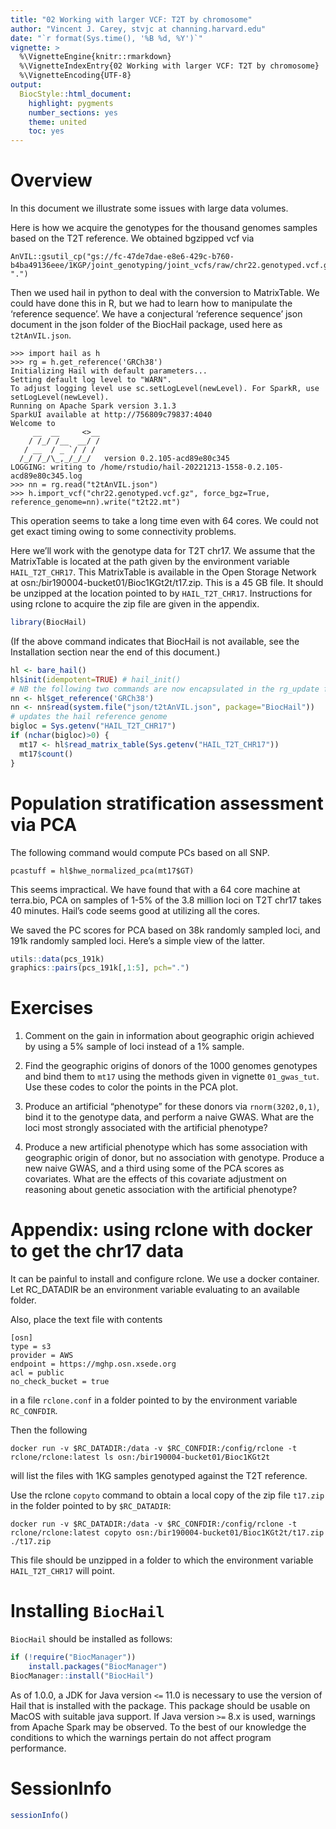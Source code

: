 ```yaml
---
title: "02 Working with larger VCF: T2T by chromosome"
author: "Vincent J. Carey, stvjc at channing.harvard.edu"
date: "`r format(Sys.time(), '%B %d, %Y')`"
vignette: >
  %\VignetteEngine{knitr::rmarkdown}
  %\VignetteIndexEntry{02 Working with larger VCF: T2T by chromosome}
  %\VignetteEncoding{UTF-8}
output:
  BiocStyle::html_document:
    highlight: pygments
    number_sections: yes
    theme: united
    toc: yes
---
```


# Overview

In this document we illustrate some issues with
large data volumes.

Here is how we acquire the genotypes for the thousand
genomes samples based on the T2T reference.  We obtained
bgzipped vcf via
```
AnVIL::gsutil_cp("gs://fc-47de7dae-e8e6-429c-b760-b4ba49136eee/1KGP/joint_genotyping/joint_vcfs/raw/chr22.genotyped.vcf.gz", ".")
```
Then we used hail in python to deal with the conversion to MatrixTable.
We could have done this in R, but we had to learn how to manipulate
the 'reference sequence'.  We have a conjectural 'reference sequence'
json document in the json folder of the BiocHail package, used here
as `t2tAnVIL.json`.
```
>>> import hail as h
>>> rg = h.get_reference('GRCh38')
Initializing Hail with default parameters...
Setting default log level to "WARN".
To adjust logging level use sc.setLogLevel(newLevel). For SparkR, use setLogLevel(newLevel).
Running on Apache Spark version 3.1.3
SparkUI available at http://756809c79837:4040
Welcome to
     __  __     <>__
    / /_/ /__  __/ /
   / __  / _ `/ / /
  /_/ /_/\_,_/_/_/   version 0.2.105-acd89e80c345
LOGGING: writing to /home/rstudio/hail-20221213-1558-0.2.105-acd89e80c345.log
>>> nn = rg.read("t2tAnVIL.json")
>>> h.import_vcf("chr22.genotyped.vcf.gz", force_bgz=True, reference_genome=nn).write("t2t22.mt")
```
This operation seems to take a long time even with 64 cores.  We
could not get exact timing owing to some connectivity problems.

Here we'll work with the genotype data for T2T chr17.  We assume
that the MatrixTable is located at the path given by the environment
variable `HAIL_T2T_CHR17`.  This MatrixTable is available
in the Open Storage Network at osn:/bir190004-bucket01/Bioc1KGt2t/t17.zip.
This is a 45 GB file.  It should be unzipped at the location pointed to
by `HAIL_T2T_CHR17`.  Instructions for using rclone to acquire the zip file
are given in the appendix.

```r
library(BiocHail)
```

(If the above command indicates that BiocHail is not available,
see the Installation section near the end of this document.)

```r
hl <- bare_hail()
hl$init(idempotent=TRUE) # hail_init()
# NB the following two commands are now encapsulated in the rg_update function
nn <- hl$get_reference('GRCh38')
nn <- nn$read(system.file("json/t2tAnVIL.json", package="BiocHail"))
# updates the hail reference genome
bigloc = Sys.getenv("HAIL_T2T_CHR17")
if (nchar(bigloc)>0) {
  mt17 <- hl$read_matrix_table(Sys.getenv("HAIL_T2T_CHR17"))
  mt17$count()
}
```

# Population stratification assessment via PCA

The following command would compute PCs based on all SNP.
```
pcastuff = hl$hwe_normalized_pca(mt17$GT)
```
This seems impractical.  We have found that with a 64 core machine
at terra.bio, PCA on samples of 1-5% of the 3.8 million loci on T2T chr17
takes 40 minutes.  Hail's code seems good at utilizing all the cores.

We saved the PC scores for PCA based on 38k randomly sampled loci,
and 191k randomly sampled loci.  Here's a simple view of the latter.

```r
utils::data(pcs_191k)
graphics::pairs(pcs_191k[,1:5], pch=".")
```

# Exercises

1. Comment on the gain in information about geographic origin
achieved by using a 5% sample of loci instead of a 1% sample.

2. Find the geographic origins of donors of the 1000 genomes genotypes
and bind them to `mt17` using the methods given in vignette `01_gwas_tut`.
Use these codes to color the points in the PCA plot.

3. Produce an artificial "phenotype" for these donors via `rnorm(3202,0,1)`,
bind it to the genotype data, and perform a naive GWAS.  What are the
loci most strongly associated with the artificial phenotype?

4. Produce a new artificial phenotype which has some association with
geographic origin of donor, but no association with genotype.
Produce a new naive GWAS, and a third using some of the PCA scores
as covariates.  What are the effects of this covariate adjustment on
reasoning about genetic association with the artificial phenotype?


# Appendix: using rclone with docker to get the chr17 data

It can be painful to install and configure rclone.  We use
a docker container.  Let RC_DATADIR be an environment variable
evaluating to an available folder.  

Also, place the text file with contents
```
[osn]
type = s3
provider = AWS
endpoint = https://mghp.osn.xsede.org
acl = public
no_check_bucket = true
```
in a file `rclone.conf` in a folder pointed to by the environment
variable `RC_CONFDIR`.


Then the following

```
docker run -v $RC_DATADIR:/data -v $RC_CONFDIR:/config/rclone -t rclone/rclone:latest ls osn:/bir190004-bucket01/Bioc1KGt2t
```

will list the files with 1KG samples genotyped against the T2T reference.



Use the rclone `copyto` command to obtain a local copy of the zip file `t17.zip`
in the folder pointed to by `$RC_DATADIR`:

```
docker run -v $RC_DATADIR:/data -v $RC_CONFDIR:/config/rclone -t rclone/rclone:latest copyto osn:/bir190004-bucket01/Bioc1KGt2t/t17.zip ./t17.zip
```
This file should be unzipped in a folder to which the environment variable `HAIL_T2T_CHR17` will
point.

# Installing `BiocHail`

`BiocHail` should be installed as follows:

```r
if (!require("BiocManager"))
    install.packages("BiocManager")
BiocManager::install("BiocHail")
```

As of 1.0.0, a JDK for Java version `<=` 11.0 is necessary
to use the version of Hail that is installed with the package.
This package should be usable on MacOS with suitable java
support.  If Java version `>=` 8.x is used, warnings from
Apache Spark may be observed.  To the best of our knowledge
the conditions to which the warnings pertain do not affect program performance.


# SessionInfo {-}

```r
sessionInfo()
```

